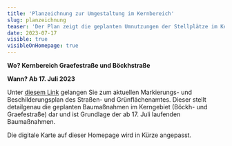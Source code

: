 ```yaml
---
title: 'Planzeichnung zur Umgestaltung im Kernbereich'
slug: planzeichnung
teaser: 'Der Plan zeigt die geplanten Umnutzungen der Stellplätze im Kernbereich'
date: 2023-07-17
visible: true
visibleOnHomepage: true
---
```


**Wo? Kernbereich Graefestraße und Böckhstraße**

**Wann? Ab 17. Juli 2023**

Unter [diesem Link](/aktuelles/2023-07_Detailplan_Kerngebiet_Projekt_Graefekiez.pdf) gelangen Sie zum aktuellen Markierungs- und Beschilderungsplan des Straßen- und Grünflächenamtes. Dieser stellt detailgenau die geplanten Baumaßnahmen im Kerngebiet (Böckh- und Graefestraße) dar und ist Grundlage der ab 17. Juli laufenden Baumaßnahmen.

Die digitale Karte auf dieser Homepage wird in Kürze angepasst.
